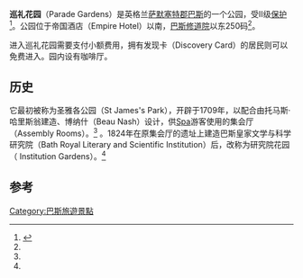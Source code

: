 {{Infobox park
| name = 巡礼花园
| photo = Bath parade gardens.JPG
| location =英格兰[[萨默塞特郡|萨默塞特郡]][[巴斯|巴斯]]
| coords = {{coord|51.38119|-2.35667|display=inline,title}}
| area = {{convert|1.25|ha}}
| created = 1709
| operator = [[巴斯和東北薩默塞特|巴斯和東北薩默塞特]]议会
| status = 全年开放
}}
'''巡礼花园'''（Parade Gardens）是英格兰[[萨默塞特郡|萨默塞特郡]][[巴斯|巴斯]]的一个公园，受II级[[登录建筑|保护]]<ref name=HE>{{cite web|url=https://historicengland.org.uk/listing/the-list/list-entry/1001630|publisher=Historic England|title=Parade Gardens, Bath|work=National Heritage List for England|access-date=2021-01-08|archive-date=2020-10-20|archive-url=https://web.archive.org/web/20201020182257/https://historicengland.org.uk/listing/the-list/list-entry/1001630|dead-url=no}}</ref>。公园位于帝国酒店（Empire Hotel）以南，[[巴斯修道院|巴斯修道院]]以东250码<ref name=HE />。

进入巡礼花园需要支付小额费用，拥有发现卡（Discovery Card）的居民则可以免费进入。园内设有咖啡厅。

==历史==
它最初被称为圣雅各公园（St James's Park），开辟于1709年，以配合由托马斯·哈里斯翁建造、博纳什（Beau Nash）设计，供[[Spa|Spa]]游客使用的集会厅（Assembly Rooms）。<ref name=HE /> 。1824年在原集会厅的遗址上建造巴斯皇家文学与科学研究院（Bath Royal Literary and Scientific Institution）后，改称为研究院花园（ Institution Gardens）。<ref name=HE />

==参考==
{{reflist}}
[[Category:巴斯旅遊景點|Category:巴斯旅遊景點]]